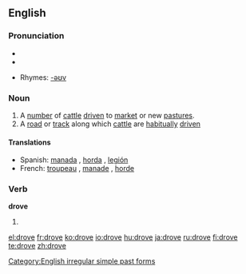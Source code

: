 ==English==

===Pronunciation===
* {{IPA|/'drɔʊf/}}
*{{audio|en-us-drove.ogg|Audio (US)}}


*Rhymes: [[Rhymes:English:-əʊv|-əʊv]]

===Noun===
{{en-noun}}

# A [[number]] of [[cattle]] [[drive]]n to [[market]] or new [[pasture]]s.
# A [[road]] or [[track]] along which [[cattle]] are [[habitually]] [[drive]]n

====Translations====
*Spanish: [[manada]] {{f}}, [[horda]] {{f}}, [[legión]] {{f}}
*French: [[troupeau]] {{m}}, [[manade]] {{f}}, [[horde]] {{f}}

===Verb===
'''drove'''

# {{simple past of|[[drive]]}}

[[Category:English irregular simple past forms]]

[[el:drove]]
[[fr:drove]]
[[ko:drove]]
[[io:drove]]
[[hu:drove]]
[[ja:drove]]
[[ru:drove]]
[[fi:drove]]
[[te:drove]]
[[zh:drove]]